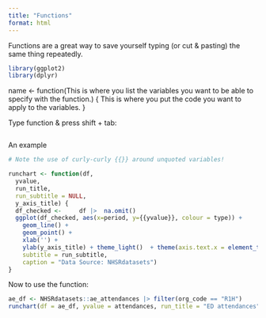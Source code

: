 ```yaml
---
title: "Functions"
format: html
---
```


Functions are a great way to save yourself typing (or cut & pasting) the same thing repeatedly. 

```r
library(ggplot2)
library(dplyr)

```




name <- function(This is where you list the variables you want to be able to specify with the function.) {
    This is where you put the code you want to apply to the variables.
    }


Type function & press shift + tab:


```r





```






An example

```r

# Note the use of curly-curly {{}} around unquoted variables!

runchart <- function(df,
  yvalue,
  run_title,
  run_subtitle = NULL,
  y_axis_title) {
  df_checked <-     df |>  na.omit()
  ggplot(df_checked, aes(x=period, y={{yvalue}}, colour = type)) + 
    geom_line() + 
    geom_point() + 
    xlab('') + 
    ylab(y_axis_title) + theme_light()  + theme(axis.text.x = element_text(angle = 90, hjust=0.5), legend.position = "none") + scale_x_date(date_labels="%b-%Y", date_breaks  ="3 month") + labs(title = run_title,
    subtitle = run_subtitle,
    caption = "Data Source: NHSRdatasets") 
}
```

Now to use the function:

```r
ae_df <- NHSRdatasets::ae_attendances |> filter(org_code == "R1H")
runchart(df = ae_df, yvalue = attendances, run_title = "ED attendances", y_axis_title = "number of attenances")

```

